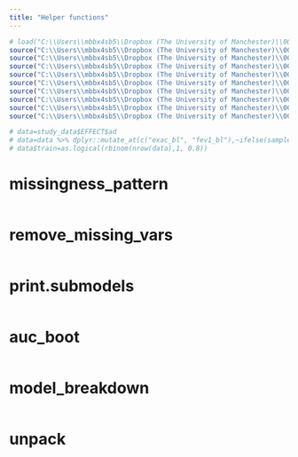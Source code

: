 ```yaml
---
title: "Helper functions"
---
```


```r
# load("C:\\Users\\mbbx4sb5\\Dropbox (The University of Manchester)\\00_ICS_RECODE_Shared\\data/study_data.RDa")
source("C:\\Users\\mbbx4sb5\\Dropbox (The University of Manchester)\\00_ICS_RECODE_Shared\\R/prediction/submodels.R")
source("C:\\Users\\mbbx4sb5\\Dropbox (The University of Manchester)\\00_ICS_RECODE_Shared\\R/prediction/predict_submodels.R")
source("C:\\Users\\mbbx4sb5\\Dropbox (The University of Manchester)\\00_ICS_RECODE_Shared\\R/prediction/print_submodels.R")
source("C:\\Users\\mbbx4sb5\\Dropbox (The University of Manchester)\\00_ICS_RECODE_Shared\\R/prediction/model_breakdown.R")
source("C:\\Users\\mbbx4sb5\\Dropbox (The University of Manchester)\\00_ICS_RECODE_Shared\\R/prediction/auc.R")
source("C:\\Users\\mbbx4sb5\\Dropbox (The University of Manchester)\\00_ICS_RECODE_Shared\\R/prediction/auc_boot.R")
source("C:\\Users\\mbbx4sb5\\Dropbox (The University of Manchester)\\00_ICS_RECODE_Shared\\R/prediction/unpack.R")
source("C:\\Users\\mbbx4sb5\\Dropbox (The University of Manchester)\\00_ICS_RECODE_Shared\\R/prediction/missingness_pattern.R")
source("C:\\Users\\mbbx4sb5\\Dropbox (The University of Manchester)\\00_ICS_RECODE_Shared\\R/prediction/remove_missing_vars.R")

# data=study_data$EFFECT$ad
# data=data %>% dplyr::mutate_at(c("exac_bl", "fev1_bl"),~ifelse(sample(c(TRUE, FALSE), size = length(.), replace = TRUE, prob = c(0.8, 0.2)),., NA))
# data$train=as.logical(rbinom(nrow(data),1, 0.8))

```

# missingness_pattern

```r
```

# remove_missing_vars

```r
```

# print.submodels

```r

```

# auc_boot

```r
```


# model_breakdown

```r
```

# unpack

```r
```
